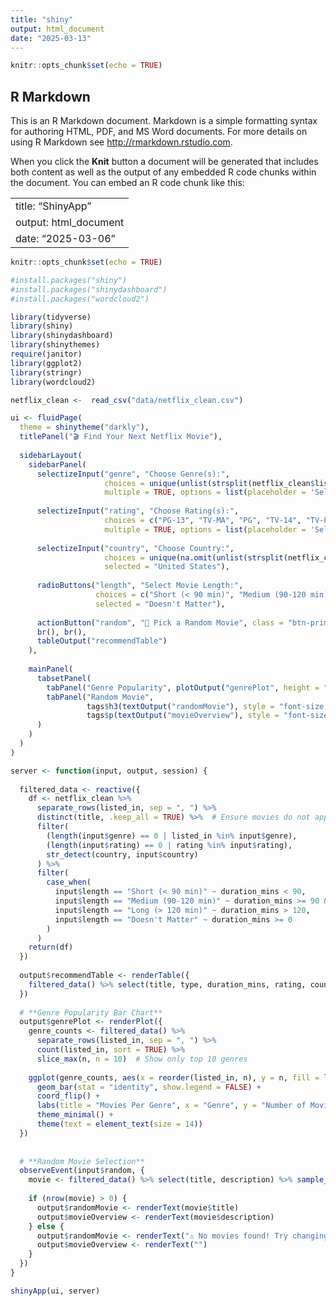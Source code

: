 ```yaml
---
title: "shiny"
output: html_document
date: "2025-03-13"
---
```


```r
knitr::opts_chunk$set(echo = TRUE)
```

## R Markdown

This is an R Markdown document. Markdown is a simple formatting syntax for authoring HTML, PDF, and MS Word documents. For more details on using R Markdown see <http://rmarkdown.rstudio.com>.

When you click the **Knit** button a document will be generated that includes both content as well as the output of any embedded R code chunks within the document. You can embed an R code chunk like this:

---
title: "ShinyApp"
output: html_document
date: "2025-03-06"
---

```r
knitr::opts_chunk$set(echo = TRUE)
```

```r
#install.packages("shiny")
#install.packages("shinydashboard")
#install.packages("wordcloud2")
```

```r
library(tidyverse)
library(shiny)
library(shinydashboard)
library(shinythemes)
require(janitor)
library(ggplot2)
library(stringr)
library(wordcloud2)
```

```r
netflix_clean <-  read_csv("data/netflix_clean.csv") 
```


```r
ui <- fluidPage(
  theme = shinytheme("darkly"),
  titlePanel("🎬 Find Your Next Netflix Movie"),
  
  sidebarLayout(
    sidebarPanel(
      selectizeInput("genre", "Choose Genre(s):", 
                     choices = unique(unlist(strsplit(netflix_clean$listed_in, ", "))),
                     multiple = TRUE, options = list(placeholder = 'Select genres')),
      
      selectizeInput("rating", "Choose Rating(s):", 
                     choices = c("PG-13", "TV-MA", "PG", "TV-14", "TV-PG", "TV-Y", "TV-Y7", "R", "TV-G", "G", "NC-17"),
                     multiple = TRUE, options = list(placeholder = 'Select ratings')),
      
      selectizeInput("country", "Choose Country:", 
                     choices = unique(na.omit(unlist(strsplit(netflix_clean$country, ", ")))),
                     selected = "United States"),
      
      radioButtons("length", "Select Movie Length:",
                   choices = c("Short (< 90 min)", "Medium (90-120 min)", "Long (> 120 min)", "Doesn't Matter"),
                   selected = "Doesn't Matter"),
      
      actionButton("random", "🎲 Pick a Random Movie", class = "btn-primary"),
      br(), br(),
      tableOutput("recommendTable")
    ),
    
    mainPanel(
      tabsetPanel(
        tabPanel("Genre Popularity", plotOutput("genrePlot", height = "500px")),
        tabPanel("Random Movie", 
                 tags$h3(textOutput("randomMovie"), style = "font-size: 24px; font-weight: bold;"),
                 tags$p(textOutput("movieOverview"), style = "font-size: 16px;"))
      )
    )
  )
)

server <- function(input, output, session) {
  
  filtered_data <- reactive({
    df <- netflix_clean %>%
      separate_rows(listed_in, sep = ", ") %>%
      distinct(title, .keep_all = TRUE) %>%  # Ensure movies do not appear twice
      filter(
        (length(input$genre) == 0 | listed_in %in% input$genre),
        (length(input$rating) == 0 | rating %in% input$rating),
        str_detect(country, input$country)
      ) %>%
      filter(
        case_when(
          input$length == "Short (< 90 min)" ~ duration_mins < 90,
          input$length == "Medium (90-120 min)" ~ duration_mins >= 90 & duration_mins <= 120,
          input$length == "Long (> 120 min)" ~ duration_mins > 120,
          input$length == "Doesn't Matter" ~ duration_mins >= 0
        )
      )
    return(df)
  })
  
  output$recommendTable <- renderTable({
    filtered_data() %>% select(title, type, duration_mins, rating, country) %>% head(10)  
  })
  
  # **Genre Popularity Bar Chart**
  output$genrePlot <- renderPlot({
    genre_counts <- filtered_data() %>%
      separate_rows(listed_in, sep = ", ") %>%
      count(listed_in, sort = TRUE) %>%
      slice_max(n, n = 10)  # Show only top 10 genres
    
    ggplot(genre_counts, aes(x = reorder(listed_in, n), y = n, fill = listed_in)) +
      geom_bar(stat = "identity", show.legend = FALSE) +
      coord_flip() +
      labs(title = "Movies Per Genre", x = "Genre", y = "Number of Movies") +
      theme_minimal() +
      theme(text = element_text(size = 14))
  })
  
 
  # **Random Movie Selection**
  observeEvent(input$random, {
    movie <- filtered_data() %>% select(title, description) %>% sample_n(1)
    
    if (nrow(movie) > 0) {
      output$randomMovie <- renderText(movie$title)
      output$movieOverview <- renderText(movie$description)
    } else {
      output$randomMovie <- renderText("⚠️ No movies found! Try changing your filters.")
      output$movieOverview <- renderText("")
    }
  })
}

shinyApp(ui, server)
```